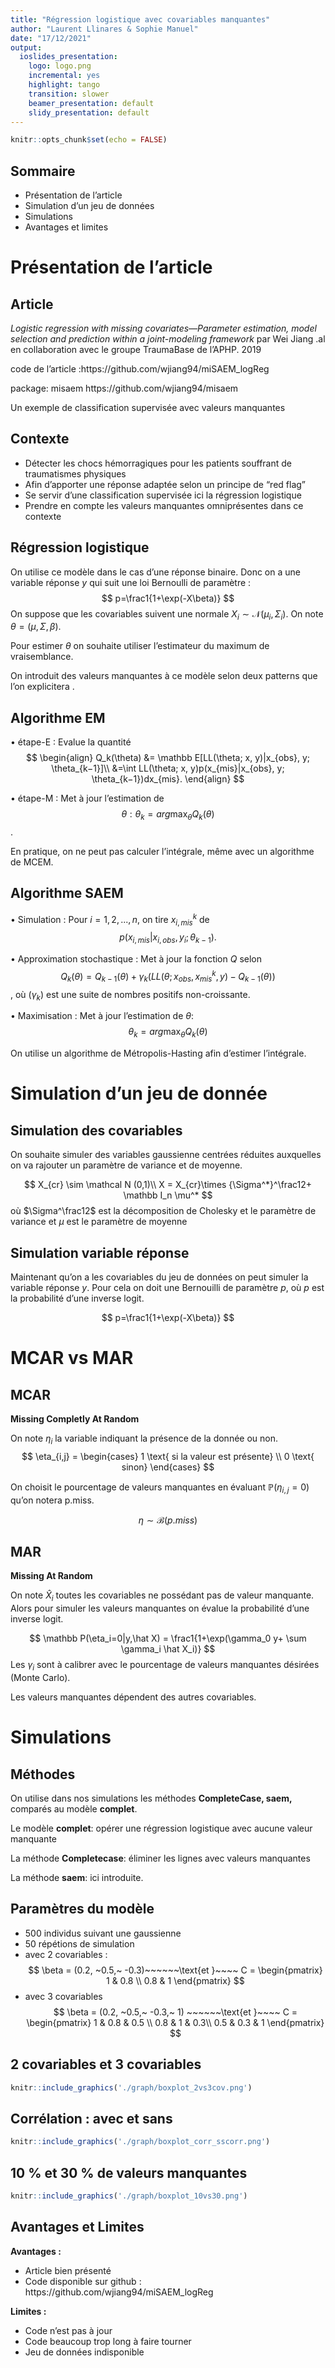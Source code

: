 ```yaml
---
title: "Régression logistique avec covariables manquantes"
author: "Laurent Llinares & Sophie Manuel"
date: "17/12/2021"
output:
  ioslides_presentation: 
    logo: logo.png
    incremental: yes
    highlight: tango
    transition: slower
    beamer_presentation: default
    slidy_presentation: default
---
```

 

```r
knitr::opts_chunk$set(echo = FALSE)
```

## Sommaire

- Présentation de l'article
- Simulation d'un jeu de données
- Simulations
- Avantages et limites

# Présentation de l'article

## Article

*Logistic regression with missing covariates—Parameter estimation, model selection and prediction within a joint-modeling framework* 
par Wei Jiang .al en collaboration avec le groupe TraumaBase de l'APHP. 2019

code de l'article :https://github.com/wjiang94/miSAEM_logReg 

package: misaem https://github.com/wjiang94/misaem

Un exemple de classification supervisée avec valeurs manquantes

## Contexte


- Détecter les chocs hémorragiques pour les patients souffrant de traumatismes physiques
- Afin d'apporter une réponse adaptée selon un principe de "red flag"
- Se servir d'une classification supervisée ici la régression logistique
- Prendre en compte les valeurs manquantes omniprésentes dans ce contexte



## Régression logistique

On utilise ce modèle dans le cas d'une réponse binaire. Donc on a une variable réponse $y$ qui suit une loi Bernoulli de paramètre :
$$
p=\frac1{1+\exp(-X\beta)}
$$
On suppose que les covariables suivent une normale $X_i \sim \mathcal N(\mu_i,\Sigma_i)$. On note $\theta =(\mu, \Sigma, \beta)$. 
  
Pour estimer $\theta$ on souhaite utiliser l'estimateur du maximum de vraisemblance.  
  
On introduit des valeurs manquantes à ce modèle selon deux patterns que l'on explicitera .

## Algorithme EM

• étape-E : Evalue la quantité  
$$
\begin{align}
Q_k(\theta) &= \mathbb E[LL(\theta; x, y)|x_{obs}, y; \theta_{k−1}]\\
&=\int LL(\theta; x, y)p(x_{mis}|x_{obs}, y; \theta_{k−1})dx_{mis}.
\end{align}
$$
  
• étape-M : Met à jour l'estimation de 
$$\theta: \theta_k = arg\max_\theta Q_k(\theta)$$.  
  
En pratique, on ne peut pas calculer l'intégrale, même avec un algorithme de MCEM.

## Algorithme SAEM

• Simulation :  Pour $i = 1, 2, . . . , n$, on tire $x^k_{i,mis}$ de
$$p(x_{i,mis}|x_{i,obs}, y_i; \theta_{k−1}).$$

• Approximation stochastique : Met à jour la fonction $Q$ selon  
$$Q_k(\theta) = Q_{k−1}(\theta) + \gamma_k (LL(\theta; x_{obs}, x^k_{mis}, y) − Q_{k−1}(\theta))$$,
où $(\gamma_k)$ est une suite de nombres positifs non-croissante.

• Maximisation : Met à jour l'estimation de $\theta$:
$$\theta_k = arg \max_\theta Q_k(\theta)$$ 
  
On utilise un algorithme de Métropolis-Hasting afin d'estimer l'intégrale.

# Simulation d'un jeu de donnée

## Simulation des covariables

On souhaite simuler des variables gaussienne centrées réduites auxquelles on va rajouter un paramètre de variance et de moyenne.

$$
X_{cr} \sim \mathcal N (0,1)\\
X = X_{cr}\times {\Sigma^*}^\frac12+ \mathbb I_n \mu^*
$$
où $\Sigma^\frac12$ est la décomposition de Cholesky et le paramètre de variance et $\mu$ est le paramètre de moyenne


## Simulation variable réponse

Maintenant qu'on a les covariables du jeu de données on peut simuler la variable réponse $y$. Pour cela on doit une Bernouilli de paramètre $p$, où $p$ est la probabilité d'une inverse logit.

$$
p=\frac1{1+\exp(-X\beta)}
$$

# MCAR vs MAR

## MCAR
**Missing Completly At Random**
  
On note $\eta_i$ la variable indiquant la présence de la donnée ou non.
$$
\eta_{i,j} =
\begin{cases}
1 \text{ si la valeur est présente} \\
0 \text{ sinon}
\end{cases}
$$

On choisit le pourcentage de valeurs manquantes en évaluant $\mathbb P(\eta_{i,j}=0)$ qu'on notera p.miss. 

$$
\eta \sim \mathcal B(p.miss)
$$


## MAR
**Missing At Random**
  

On note $\hat X_i$ toutes les covariables ne possédant pas de valeur manquante. Alors pour simuler les valeurs manquantes on évalue la probabilité d'une inverse logit. 

$$
\mathbb P(\eta_i=0|y,\hat X) = \frac1{1+\exp(\gamma_0 y+ \sum \gamma_i \hat X_i)}
$$
Les $\gamma_i$ sont à calibrer avec le pourcentage de valeurs manquantes désirées (Monte Carlo).

Les valeurs manquantes dépendent des autres covariables.

# Simulations

## Méthodes

On utilise dans nos simulations les méthodes **CompleteCase, saem,** comparés au modèle **complet**.

Le modèle **complet**:  opérer une régression logistique avec aucune valeur manquante 

La méthode **Completecase**: éliminer les lignes avec valeurs manquantes

La méthode **saem**: ici introduite.

## Paramètres du modèle

- $500$ individus suivant une gaussienne
- 50 répétions de simulation
- avec 2 covariables :
$$
 \beta = (0.2, ~0.5,~ -0.3)~~~~~~\text{et }~~~~ 
 C = 
 \begin{pmatrix}
 1 & 0.8 \\
 0.8 & 1
 \end{pmatrix}
$$
- avec 3 covariables
$$
 \beta = (0.2, ~0.5,~ -0.3,~ 1) ~~~~~~\text{et }~~~~
 C = 
 \begin{pmatrix}
 1 & 0.8 & 0.5 \\
 0.8 & 1 & 0.3\\
 0.5 & 0.3 & 1
 \end{pmatrix}
$$

## 2 covariables et 3 covariables

```r
knitr::include_graphics('./graph/boxplot_2vs3cov.png')
```

## Corrélation : avec et sans
  
    
      
          
          
```r
knitr::include_graphics('./graph/boxplot_corr_sscorr.png')
```

## 10 % et 30 % de valeurs manquantes

```r
knitr::include_graphics('./graph/boxplot_10vs30.png')
```

## Avantages et Limites

**Avantages :**  
  
- Article bien présenté
- Code disponible sur github : https://github.com/wjiang94/miSAEM_logReg   
   
**Limites :**  
  
- Code n'est pas à jour
- Code beaucoup trop long à faire tourner
- Jeu de données indisponible

